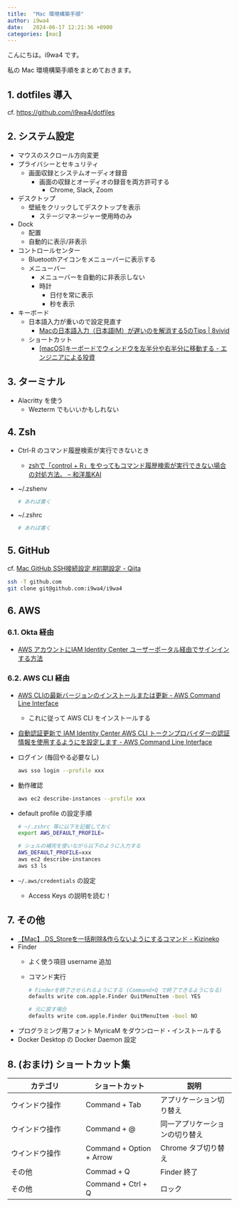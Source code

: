 ```yaml
---
title:  "Mac 環境構築手順"
author: i9wa4
date:   2024-06-17 12:21:36 +0900
categories: [mac]
---
```


こんにちは。i9wa4 です。

私の Mac 環境構築手順をまとめておきます。

## 1. dotfiles 導入

cf. <https://github.com/i9wa4/dotfiles>

## 2. システム設定

- マウスのスクロール方向変更
- プライバシーとセキュリティ
    - 画面収録とシステムオーディオ録音
        - 画面の収録とオーディオの録音を両方許可する
            - Chrome, Slack, Zoom
- デスクトップ
    - 壁紙をクリックしてデスクトップを表示
        - ステージマネージャー使用時のみ
- Dock
    - 配置
    - 自動的に表示/非表示
- コントロールセンター
    - Bluetoothアイコンをメニューバーに表示する
    - メニューバー
        - メニューバーを自動的に非表示しない
        - 時計
            - 日付を常に表示
            - 秒を表示
- キーボード
    - 日本語入力が重いので設定見直す
        - [Macの日本語入力（日本語IM）が遅いのを解消する5のTips \| 8vivid](https://mupon.net/mac-im-slow-5-tips/)
    - ショートカット
        - [\[macOS\]キーボードでウィンドウを左半分や右半分に移動する - エンジニアによる投資](https://eng-investor.com/mac-move-window-keyboard-shortcut/)

## 3. ターミナル

- Alacritty を使う
    - Wezterm でもいいかもしれない

## 4. Zsh

- Ctrl-R のコマンド履歴検索が実行できないとき
    - [zshで「control + R」をやってもコマンド履歴検索が実行できない場合の対処方法。 – 和洋風KAI](https://wayohoo.com/article/6922)
- ~/.zshenv

    ```sh
    # あれば書く
    ```

- ~/.zshrc

    ```sh
    # あれば書く
    ```

## 5. GitHub

cf. [Mac GitHub SSH接続設定 #初期設定 - Qiita](https://qiita.com/ucan-lab/items/e02f2d3a35f266631f24)

```sh
ssh -T github.com
git clone git@github.com:i9wa4/i9wa4
```

## 6. AWS

### 6.1. Okta 経由

- [AWS アカウントにIAM Identity Center ユーザーポータル経由でサインインする方法](https://www.notion.so/AWS-IAM-Identity-Center-a4eda510decb43f6a51c1df902acf84a?pvs=21)

### 6.2. AWS CLI 経由

- [AWS CLIの最新バージョンのインストールまたは更新 - AWS Command Line Interface](https://docs.aws.amazon.com/ja_jp/cli/latest/userguide/getting-started-install.html)
    - これに従って AWS CLI をインストールする
- [自動認証更新で IAM Identity Center AWS CLI トークンプロバイダーの認証情報を使用するようにを設定します - AWS Command Line Interface](https://docs.aws.amazon.com/ja_jp/cli/latest/userguide/sso-configure-profile-token.html)
- ログイン (毎回やる必要なし)

    ```sh
    aws sso login --profile xxx
    ```

- 動作確認

    ```sh
    aws ec2 describe-instances --profile xxx
    ```

- default profile の設定手順

    ```sh
    # ~/.zshrc 等に以下を記載しておく
    export AWS_DEFAULT_PROFILE=

    # シェルの補完を使いながら以下のように入力する
    AWS_DEFAULT_PROFILE=xxx
    aws ec2 describe-instances
    aws s3 ls
    ```

- `~/.aws/credentials` の設定
    - Access Keys の説明を読む！

## 7. その他

- [【Mac】.DS_Storeを一括削除&作らないようにするコマンド - Kizineko](https://kizineko.com/delete-dsstore/)
- Finder
    - よく使う項目 username 追加
    - コマンド実行

        ```sh
        # Finderを終了させられるようにする (Command+Q で終了できるようになる)
        defaults write com.apple.Finder QuitMenuItem -bool YES

        # 元に戻す場合
        defaults write com.apple.Finder QuitMenuItem -bool NO
        ```

- プログラミング用フォント MyricaM をダウンロード・インストールする
- Docker Desktop の Docker Daemon 設定

## 8. (おまけ) ショートカット集

| カテゴリ       | ショートカット           | 説明                           |
| ---            | ---                      | ---                            |
| ウインドウ操作 | Command + Tab            | アプリケーション切り替え       |
| ウインドウ操作 | Command + @              | 同一アプリケーションの切り替え |
| ウインドウ操作 | Command + Option + Arrow | Chrome タブ切り替え            |
| その他         | Commad  + Q              | Finder 終了                    |
| その他         | Command + Ctrl + Q       | ロック                         |
